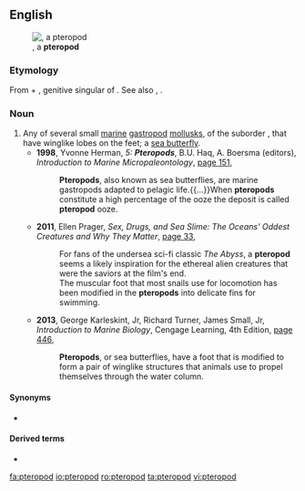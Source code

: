 ==English==
[[File:LimacinaHelicinaNOAA.jpg|right|thumb|{{taxlink|Limacina helicina|species|noshow=1}}, a '''pteropod''']]

===Etymology===
From {{etyl|grc|en}} {{m|grc|πτερόν||wing, feather}} + {{m|grc|ποδός}}, genitive singular of {{m|grc|πούς||foot, leg}}. See also {{m|en|ptero-}}, {{m|en|-pod}}.

===Noun===
{{en-noun}}

# Any of several small [[marine]] [[gastropod]] [[mollusk]]s, of the suborder ''{{taxlink|Thecosomata|suborder|noshow=1}}'', that have winglike lobes on the feet; a [[sea butterfly]].
#* '''1998''', Yvonne Herman, ''5: '''Pteropods''''', B.U. Haq, A. Boersma (editors), ''Introduction to Marine Micropaleontology'', [https://books.google.com.au/books?id=0XezCm7IwpUC&pg=PA151&dq=%22pteropod%22%7C%22pteropods%22&hl=en&sa=X&redir_esc=y#v=onepage&q=%22pteropod%22%7C%22pteropods%22&f=false page 151],
#*: '''Pteropods''', also known as sea butterflies, are marine gastropods adapted to pelagic life.{{...}}When '''pteropods''' constitute a high percentage of the ooze the deposit is called '''pteropod''' ooze.
#* '''2011''', Ellen Prager, ''Sex, Drugs, and Sea Slime: The Oceans' Oddest Creatures and Why They Matter'', [https://books.google.com.au/books?id=p9aLzUod7dcC&pg=PA33&dq=%22pteropod%22%7C%22pteropods%22&hl=en&sa=X&redir_esc=y#v=onepage&q=%22pteropod%22%7C%22pteropods%22&f=false page 33],
#*: For fans of the undersea sci-fi classic ''The Abyss'', a '''pteropod''' seems a likely inspiration for the ethereal alien creatures that were the saviors at the film's end.
#*: The muscular foot that most snails use for locomotion has been modified in the '''pteropods''' into delicate fins for swimming.
#* '''2013''', George Karleskint, Jr, Richard Turner, James Small, Jr, ''Introduction to Marine Biology'', Cengage Learning, 4th Edition, [https://books.google.com.au/books?id=9fEKAAAAQBAJ&pg=PA446&dq=%22pteropod%22%7C%22pteropods%22&hl=en&sa=X&redir_esc=y#v=onepage&q=%22pteropod%22%7C%22pteropods%22&f=false page 446],
#*: '''Pteropods''', or sea butterflies, have a foot that is modified to form a pair of winglike structures that animals use to propel themselves through the water column.

====Synonyms====
* {{sense|any member of Thecosomata}} {{l|en|sea butterfly}}

====Derived terms====
* {{l|en|pteropod ooze}}

[[fa:pteropod]]
[[io:pteropod]]
[[ro:pteropod]]
[[ta:pteropod]]
[[vi:pteropod]]